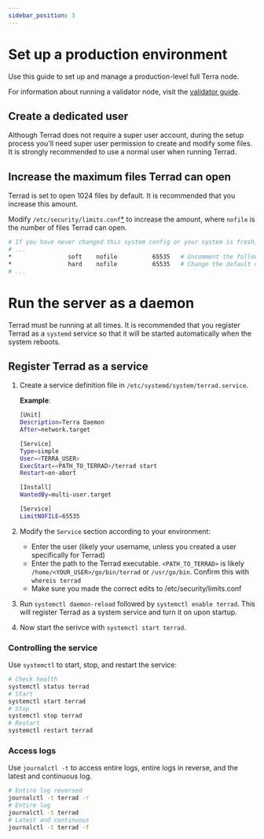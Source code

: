 ```yaml
---
sidebar_position: 3
---
```


# Set up a production environment

Use this guide to set up and manage a production-level full Terra node.

For information about running a validator node, visit the [validator guide](../manage-a-terra-validator/README.mdx).

## Create a dedicated user

Although Terrad does not require a super user account, during the setup process you'll need super user permission to create and modify some files. It is strongly recommended to use a normal user when running Terrad.

## Increase the maximum files Terrad can open

Terrad is set to open 1024 files by default. It is recommended that you increase this amount.

Modify `/etc/security/limits.conf`[\*](https://linux.die.net/man/5/limits.conf) to increase the amount, where `nofile` is the number of files Terrad can open.

```bash
# If you have never changed this system config or your system is fresh, most of this file will be commented
# ...
*                soft    nofile          65535   # Uncomment the following two lines at the bottom
*                hard    nofile          65535   # Change the default values to ~65535
# ...
```

# Run the server as a daemon

Terrad must be running at all times. It is recommended that you register Terrad as a `systemd` service so that it will be started automatically when the system reboots.

## Register Terrad as a service

1. Create a service definition file in `/etc/systemd/system/terrad.service`.

   **Example**:

   ```bash
   [Unit]
   Description=Terra Daemon
   After=network.target

   [Service]
   Type=simple
   User=<TERRA_USER>
   ExecStart=<PATH_TO_TERRAD>/terrad start
   Restart=on-abort

   [Install]
   WantedBy=multi-user.target

   [Service]
   LimitNOFILE=65535
   ```

2. Modify the `Service` section according to your environment:

   - Enter the user (likely your username, unless you created a user specifically for Terrad)
   - Enter the path to the Terrad executable. `<PATH_TO_TERRAD>` is likely `/home/<YOUR_USER>/go/bin/terrad` or `/usr/go/bin`. Confirm this with `whereis terrad`
   - Make sure you made the correct edits to /etc/security/limits.conf

3. Run `systemctl daemon-reload` followed by `systemctl enable terrad`. This will register Terrad as a system service and turn it on upon startup.

4. Now start the serivce with `systemctl start terrad`.

### Controlling the service

Use `systemctl` to start, stop, and restart the service:

```bash
# Check health
systemctl status terrad
# Start
systemctl start terrad
# Stop
systemctl stop terrad
# Restart
systemctl restart terrad
```

### Access logs

Use `journalctl -t` to access entire logs, entire logs in reverse, and the latest and continuous log.

```bash
# Entire log reversed
journalctl -t terrad -r
# Entire log
journalctl -t terrad
# Latest and continuous
journalctl -t terrad -f
```
